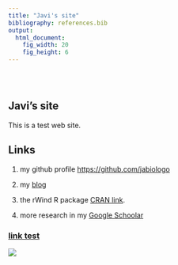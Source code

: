 ```yaml
---
title: "Javi's site"
bibliography: references.bib
output: 
  html_document:
    fig_width: 20
    fig_height: 6
---
```


<style type="text/css">
.title {
  display: none;
}

#getting-started img {
  margin-right: 10px;
}

</style>

<div class="row" style="padding-top: 30px;">
<div class="col-sm-6">

# **Javi's site**

This is a test web site.

## Links

1. my github profile [https://github.com/jabiologo](https://github.com/jabiologo)

2. my [blog](https://allthiswasfield.blogspot.com/)

3. the rWind R package [CRAN link](https://cran.r-project.org/web/packages/rWind/index.html).

4. more research in my [Google Schoolar](https://scholar.google.es/citations?hl=es&user=v3biyuIAAAAJ)


</div>
<div class="col-sm-6">

### [link test](http://allthiswasfield.blogspot.com/)

<a href = "http://allthiswasfield.blogspot.com/">
![](images/animated.gif)
</a>
</div>

